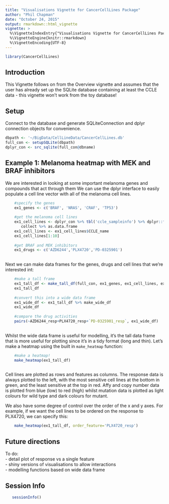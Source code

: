 ```yaml
---
title: "Visualisations Vignette for CancerCellLines Package"
author: "Phil Chapman"
date: "October 24, 2015"
output: rmarkdown::html_vignette
vignette: >
  %\VignetteIndexEntry{"Visualisations Vignette for CancerCellLines Package"}
  %\VignetteEngine{knitr::rmarkdown}
  %\VignetteEncoding{UTF-8}
---
```



```r
library(CancerCellLines)
```

## Introduction
This Vignette follows on from the Overview vignette and assumes that the user has already set up the SQLite database containing at least the CCLE data - this vignette won't work from the toy database!

## Setup
Connect to the database and generate SQLiteConnection and dplyr connection objects for convenience.
```r
dbpath <- '~/BigData/CellLineData/CancerCellLines.db'
full_con <- setupSQLite(dbpath)
dplyr_con <- src_sqlite(full_con@dbname)
```

## Example 1: Melanoma heatmap with MEK and BRAF inhibitors
We are interested in looking at some important melanoma genes and compounds that act through them  We can use the dplyr interface to easily populate a cell line vector with all of the melanoma cell lines.

```r
    #specify the genes
    ex1_genes <- c('BRAF', 'NRAS', 'CRAF', 'TP53')
  
    #get the melanoma cell lines
    ex1_cell_lines <- dplyr_con %>% tbl('ccle_sampleinfo') %>% dplyr::filter(Site_primary=='skin') %>%
       collect %>% as.data.frame
    ex1_cell_lines <- ex1_cell_lines$CCLE_name
    ex1_cell_lines[1:10]
    
    #get BRAF and MEK inhibitors
    ex1_drugs <- c('AZD6244','PLX4720','PD-0325901')
    
```

Next we can make data frames for the genes, drugs and cell lines that we're interested int:
```r
    #make a tall frame
    ex1_tall_df <- make_tall_df(full_con, ex1_genes, ex1_cell_lines, ex1_drugs)
    ex1_tall_df
    
    #convert this into a wide data frame
    ex1_wide_df <- ex1_tall_df %>% make_wide_df
    ex1_wide_df
    
    #compare the drug activities
    pairs(~AZD6244_resp+PLX4720_resp+`PD-0325901_resp`, ex1_wide_df)
    
```
   
Whilst the wide data frame is useful for modelling, it's the tall data frame that is more useful for plotting since it's in a tidy format (long and thin).  Let's make a heatmap using the built in `make_heatmap` function:
```r
    #make a heatmap!
    make_heatmap(ex1_tall_df)
    
```

Cell lines are plotted as rows and features as columns.  The response data is always plotted to the left, with the most sensitive cell lines at the bottom in green, and the least sensitive at the top in red.  Affy and copy number data is plotted from blue (low) to red (high) whilst mutation data is plotted as light colours for wild type and dark colours for mutant.

We also have some degree of control over the order of the x and y axes.  For example, if we want the cell lines to be ordered on the response to PLX4720, we can specify this:

```r
    make_heatmap(ex1_tall_df, order_feature='PLX4720_resp')
```


## Future directions

To do:   
- detail plot of response vs a single feature   
- shiny versions of visualisations to allow interactions   
- modelling functions based on wide data frame   


## Session Info
```r
   sessionInfo() 
```

